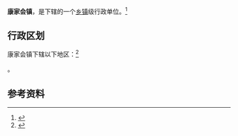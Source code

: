 {{中国乡级行政区|14/09/26/102/000}}

'''康家会镇'''，是{{PRC admin/fullname|14/09/26/102/000|3}}下辖的一个[[乡镇|乡镇]]级行政单位。<ref>{{PRC admin/ref sgc|{{PRC admin/parent|14/09/26/102/000}}}}</ref>

== 行政区划 ==

康家会镇下辖以下地区：<ref>{{PRC admin/ref sgc|14/09/26/102/000}}</ref>

{{PRC admin/children|14/09/26/102/000}}。

== 参考资料 ==

{{reflist}}

{{行政区划小作品}}
{{PRC admin/navcat|14/09/26/102/000}}